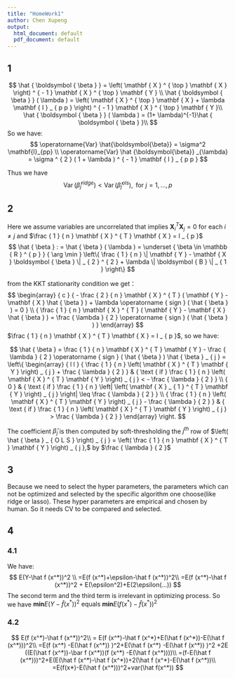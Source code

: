 ```yaml
---
title: "HomeWork1"
author: Chen Xupeng
output:
  html_document: default
  pdf_document: default
---
```


## 1 
$$
\hat { \boldsymbol { \beta } } = \left( \mathbf { X } ^ { \top } \mathbf { X } \right) ^ { - 1 } \mathbf { X } ^ { \top } \mathbf { Y } \\
\hat { \boldsymbol { \beta } } ( \lambda ) = \left( \mathbf { X } ^ { \top } \mathbf { X } + \lambda \mathbf { I } _ { p p } \right) ^ { - 1 } \mathbf { X } ^ { \top } \mathbf { Y }\\
\hat { \boldsymbol { \beta } } ( \lambda ) = (1+ \lambda)^{-1}\hat { \boldsymbol { \beta } }\\
$$
So we have:
$$
 \operatorname{Var} \hat{\boldsymbol{\beta}}   = \sigma^2    \mathbf{I}_{pp} \\ 
\operatorname{Var} \hat {\boldsymbol{\beta}} _{\lambda}    = \sigma ^ { 2 } ( 1 + \lambda ) ^ { - 1 } \mathbf { I } _ { p p }  
$$



Thus we have 
$$
\operatorname { Var } \left( \hat { \beta } _ { j } ^ { r i d g e } \right) < \operatorname { Var } \left( \hat { \beta } _ { j } ^ { o l s } \right) , \text { for } j = 1 , \ldots , p
$$



## 2
Here we assume variables are uncorrelated that implies $\mathbf { X } _ { i } ^ { T } \mathbf { X } _ { j } = 0$ for each $i \neq j$ and $\frac { 1 } { n } \mathbf { X } ^ { T } \mathbf { X } = I _ { p }$ 
$$
\hat { \beta } : = \hat { \beta } ( \lambda ) = \underset { \beta \in \mathbb { R } ^ { p } } { \arg \min } \left\{ \frac { 1 } { n } \| \mathbf { Y } - \mathbf { X } \boldsymbol { \beta } \| _ { 2 } ^ { 2 } + \lambda \| \boldsymbol { B } \| _ { 1 } \right\}
$$

from the KKT stationarity condition we get：
$$
\begin{array} { c } { - \frac { 2 } { n } \mathbf { X } ^ { T } ( \mathbf { Y } - \mathbf { X } \hat { \beta } ) + \lambda \operatorname { sign } ( \hat { \beta } ) = 0 } \\ { \frac { 1 } { n } \mathbf { X } ^ { T } ( \mathbf { Y } - \mathbf { X } \hat { \beta } ) = \frac { \lambda } { 2 } \operatorname { sign } ( \hat { \beta } ) } \end{array}
$$
$\frac { 1 } { n } \mathbf { X } ^ { T } \mathbf { X } = I _ { p }$, so we have:

$$
\hat { \beta } = \frac { 1 } { n } \mathbf { X } ^ { T } \mathbf { Y } - \frac { \lambda } { 2 } \operatorname { sign } ( \hat { \beta } )
\hat { \beta } _ { j } = \left\{ \begin{array} { l l } { \frac { 1 } { n } \left( \mathbf { X } ^ { T } \mathbf { Y } \right) _ { j } + \frac { \lambda } { 2 } } & { \text { if } \frac { 1 } { n } \left( \mathbf { X } ^ { T } \mathbf { Y } \right) _ { j } < - \frac { \lambda } { 2 } } \\ { 0 } & { \text { if } \frac { 1 } { n } \left| \left( \mathbf { X } _ { 1 } ^ { T } \mathbf { Y } \right) _ { j } \right| \leq \frac { \lambda } { 2 } } \\ { \frac { 1 } { n } \left( \mathbf { X } ^ { T } \mathbf { Y } \right) _ { j } - \frac { \lambda } { 2 } } & { \text { if } \frac { 1 } { n } \left( \mathbf { X } ^ { T } \mathbf { Y } \right) _ { j } > \frac { \lambda } { 2 } } \end{array} \right.
$$

The coefficient $\hat { \beta } _ { j }$ is then computed by soft-thresholding the $j ^ { th }$ row of $\left( \hat { \beta } _ { O L S } \right) _ { j } = \left( \frac { 1 } { n } \mathbf { X } ^ { T } \mathbf { Y } \right) _ { j },$ by $\frac { \lambda } { 2 }$



## 3
Because we need to select the hyper parameters, the parameters which can not be optimized and selected by the specific algorithm one choose(like ridge or lasso). These hyper parameters are empirical and chosen by human. So it needs CV to be compared and selected.


## 4
### 4.1
We have:
$$
E(Y-\hat f (x^*))^2 \\
=E(f (x^*)+\epsilon-\hat f (x^*))^2\\
=E(f (x^*)-\hat f (x^*))^2 + E(\epsilon^2)+E(2\epsilon(...))
$$
The second term and the third term is irrelevant in optimizing process. So we have $\mathbf{min }E(Y-\hat f (x^*))^2 \text{ equals } \mathbf{min }E(f (x^*)-\hat f (x^*))^2$

### 4.2
$$
E(f (x^*)-\hat f (x^*))^2\\
= E(f (x^*)-\hat f (x^*)+E(\hat f (x^*))-E(\hat f (x^*)))^2\\
=E(f (x^*) -E(\hat f (x^*)) )^2+E(\hat f (x^*) -E(\hat f (x^*)) )^2 +2E ((E(\hat f (x^*))-\bar f (x^*))(f (x^*) -E(\hat f (x^*))))\\
=(f-E(\hat f (x^*)))^2+E(E(\hat f (x^*)-\hat f (x^*))+2(\hat f (x^*)-E(\hat f (x^*))\\
=E(f(x*)-E(\hat f (x^*)))^2+var(\hat f(x^*))
$$

